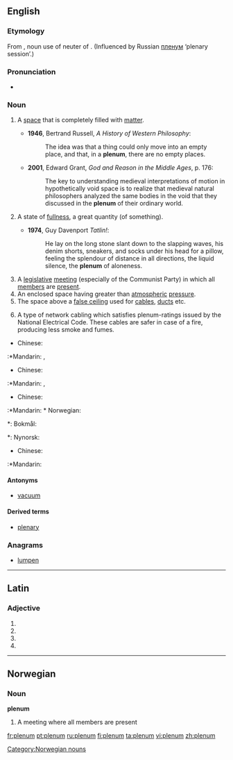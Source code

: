 ==English==

===Etymology===
From {{etyl|la}} {{term|plenum|plēnum|lang=la}}, noun use of neuter of {{term|plenus|plēnus|full}}.  (Influenced by Russian [[пленум]] ‘plenary session’.)

===Pronunciation===
* {{IPA|/ˈpliːnəm/}}

===Noun===
{{en-noun|pl2=plena}}

# {{physics}} A [[space]] that is completely filled with [[matter]].
#*'''1946''', Bertrand Russell, ''A History of Western Philosophy'':
#*:The idea was that a thing could only move into an empty place, and that, in a '''plenum''', there are no empty places.
#*'''2001''', Edward Grant, ''God and Reason in the Middle Ages'', p. 176:
#*:The key to understanding medieval interpretations of motion in hypothetically void space is to realize that medieval natural philosophers analyzed the same bodies in the void that they discussed in the '''plenum''' of their ordinary world.
# {{figuratively}} A state of [[fullness]], a great quantity (of something).
#* '''1974''', Guy Davenport ''Tatlin!'':
#*:He lay on the long stone slant down to the slapping waves, his denim shorts, sneakers, and socks under his head for a pillow, feeling the splendour of distance in all directions, the liquid silence, the '''plenum''' of aloneness.
# A [[legislative]] [[meeting]] (especially of the Communist Party) in which all [[member]]s are [[present]].
# An enclosed space having greater than [[atmospheric]] [[pressure]].
# The space above a [[false ceiling]] used for [[cable]]s, [[duct]]s etc.
# {{computing}} A type of network cabling which satisfies plenum-ratings issued by the National Electrical Code.  These cables are safer in case of a fire, producing less smoke and fumes.
{{trans-top|A space that is completely filled with matter}}
*Chinese:
:*Mandarin: {{zh-ts||充满}}, {{zh-ts||充实}}
{{trans-mid}}{{trans-bottom}}
{{trans-top|A state of fullness, a great quantity (of something)}}
*Chinese:
:*Mandarin: {{zh-ts||充满}}, {{zh-ts||充实}}
{{trans-mid}}{{trans-bottom}}
{{trans-top|A legislative meeting (especially of the Communist Party) in which all members are present}}
*Chinese:
:*Mandarin: {{zh-ts||全体会议}}
{{trans-mid}}* Norwegian:
*: Bokmål: {{t|nb|plenum|n}}
*: Nynorsk: {{t|nn|plenum|n}}
{{trans-bottom}}
{{trans-top|An enclosed space having greater than atmospheric pressure}}
*Chinese:
:*Mandarin: {{zh-ts||高压}}
{{trans-mid}}{{trans-bottom}}
{{trans-top|The space above a false ceiling used for cables, ducts etc}}{{trans-mid}}{{trans-bottom}}
{{trans-top|A type of network cabling which satisfies plenum-ratings issued by the National Electrical Code. These cables are safer in case of a fire, producing less smoke and fumes.}}{{trans-mid}}{{trans-bottom}}

====Antonyms====
* [[vacuum]]

====Derived terms====
* [[plenary]]

===Anagrams===
* [[lumpen#English|lumpen]]

----

==Latin==

===Adjective===
{{la-adj-form|plēnum}}

# {{inflection of|[[plenus#Latin|plēnus]]||nom|n|s|lang=la}}
# {{inflection of|[[plenus#Latin|plēnus]]||acc|m|s|lang=la}}
# {{inflection of|[[plenus#Latin|plēnus]]||acc|n|s|lang=la}}
# {{inflection of|[[plenus#Latin|plēnus]]||voc|n|s|lang=la}}

----

==Norwegian==

===Noun===
'''plenum'''

# A meeting where all members are present

[[Category:Norwegian nouns]]

[[fr:plenum]]
[[pt:plenum]]
[[ru:plenum]]
[[fi:plenum]]
[[ta:plenum]]
[[vi:plenum]]
[[zh:plenum]]